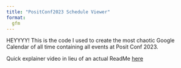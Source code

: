 ```yaml
---
title: "PositConf2023 Schedule Viewer"
format: 
  gfm
---
```


HEYYYY! This is the code I used to create the most chaotic Google Calendar of all time containing all events at Posit Conf 2023. 

Quick explainer video in lieu of an actual ReadMe [here](https://youtu.be/XzHaBQR4DB0)  




